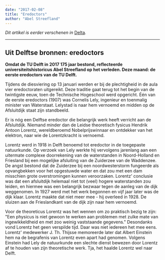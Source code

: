 ```yaml
---
date: "2017-02-08"
title: "Eredoctors"
author: "Abel Streefland"
---
```


_Dit artikel is eerder verschenen in_ [Delta](https://www.delta.tudelft.nl/article/uit-delftse-bronnen-eredoctors)_._

---

## Uit Delftse bronnen: eredoctors

**Omdat de TU Delft in 2017 175 jaar bestond, reflecteerde universiteitshistoricus Abel Streefland op het verleden. Deze maand: de eerste eredoctors van de TU Delft.**

Tijdens de diesviering op 13 januari werden er bij de plechtigheid in de aula vier eredoctoraten uitgereikt. Deze traditie gaat terug tot het begin van de twintigste eeuw, toen de Technische Hogeschool werd opgericht. Één van de eerste eredoctors (1907) was Cornelis Lely, ingenieur en toenmalig minister van Waterstaat. Lelystad is naar hem vernoemd en midden op de Afsluitdijk staat zijn standbeeld.

Er is nóg een Delftse eredoctor die belangrijk werk heeft verricht aan de Afsluitdijk. Niemand minder dan de Leidse theoretisch fysicus Hendrik Antoon Lorentz, wereldberoemd Nobelprijswinnaar en ontdekker van het elektron, naar wie de Lorentzkracht is vernoemd.

Lorentz werd in 1918 in Delft benoemd tot eredoctor in de toegepaste natuurkunde. Op verzoek van Lely werkte hij vervolgens jarenlang aan een uitermate complexe doorrekening van de waterstanden in Noord-Holland en Friesland bij een mogelijke afsluiting van de Zuiderzee van de Waddenzee. De angst bestond dat de Zuiderzee bij een noordwesterstorm fungeerde als opvangbekken voor het opgestuwde water en dat zou met een dam misschien grote overstromingen kunnen veroorzaken. Lorentz' conclusie was dat een afsluitdijk helemaal niet tot (veel) hogere waterstanden zou leiden, en hiermee was een belangrijk bezwaar tegen de aanleg van de dijk weggenomen. In 1927 werd met het werk begonnen en vijf jaar later was de dijk klaar. Lorentz maakte dat niet meer mee - hij overleed in 1928. De sluizen aan de Frieslandkant van de dijk zijn naar hem vernoemd.

Voor de theoreticus Lorentz was het wennen om zo praktisch bezig te zijn: "Een physicus is niet gewoon te werken aan problemen met zulke mate van ingewikkeldheid en met zoo weinig vaststaande gegevens." Desondanks vond Lorentz het geen verspilde tijd. Daar was niet iedereen het mee eens. Lorentz' medewerker J. Th. Thijsse memoreerde later dat Albert Einstein hem na de begrafenis van Lorentz even apart had genomen. Volgens Einstein had Lely de natuurkunde een slechte dienst bewezen door Lorentz af te houden van zijn theoretische werk. Tja, het haalde Lorentz wel naar Delft.
